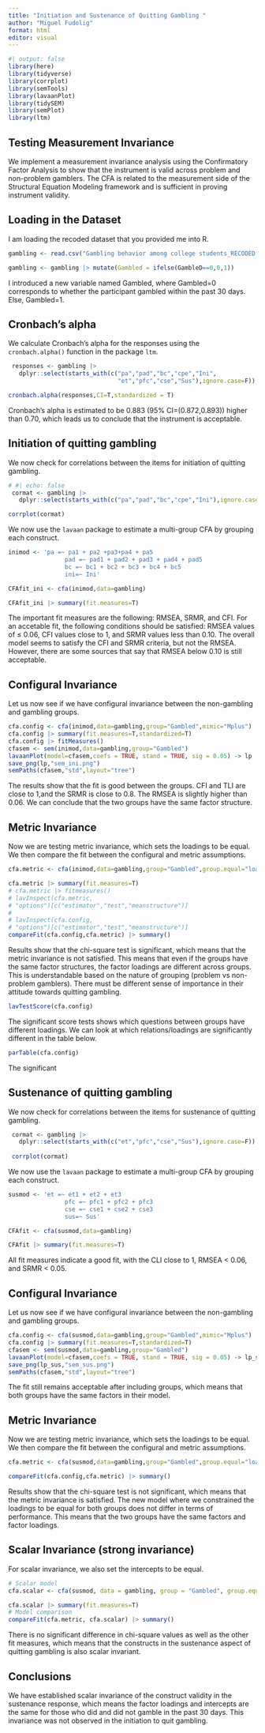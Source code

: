 ```yaml
---
title: "Initiation and Sustenance of Quitting Gambling "
author: "Miguel Fudolig"
format: html
editor: visual
---
```


```r
#| output: false
library(here)
library(tidyverse)
library(corrplot)
library(semTools)
library(lavaanPlot)
library(tidySEM)
library(semPlot)
library(ltm)
```

## Testing Measurement Invariance

We implement a measurement invariance analysis using the Confirmatory Factor Analysis to show that the instrument is valid across problem and non-problem gamblers. The CFA is related to the measurement side of the Structural Equation Modeling framework and is sufficient in proving instrument validity.

## Loading in the Dataset

I am loading the recoded dataset that you provided me into R.

```r

gambling <- read.csv("Gambling behavior among college students_RECODED.csv") |> as_tibble()

gambling <- gambling |> mutate(Gambled = ifelse(GambleD==0,0,1))
```

I introduced a new variable named Gambled, where Gambled=0 corresponds to whether the participant gambled within the past 30 days. Else, Gambled=1.

## Cronbach's alpha

We calculate Cronbach's alpha for the responses using the ```cronbach.alpha()``` function in the package ```ltm```.

```r
 responses <- gambling |>
   dplyr::select(starts_with(c("pa","pad","bc","cpe","Ini",
                               "et","pfc","cse","Sus"),ignore.case=F))

cronbach.alpha(responses,CI=T,standardized = T)
```

Cronbach's alpha is estimated to be 0.883 (95% CI=(0.872,0.893)) higher than 0.70, which leads us to conclude that the instrument is acceptable.

## Initiation of quitting gambling


We now check for correlations between the items for initiation of quitting gambling.

```r
# #| echo: false
 cormat <- gambling |>
   dplyr::select(starts_with(c("pa","pad","bc","cpe","Ini"),ignore.case=F)) |>   cor()

corrplot(cormat)
```

We now use the `lavaan` package to estimate a multi-group CFA by grouping each construct.

```r
inimod <- 'pa =~ pa1 + pa2 +pa3+pa4 + pa5
                pad =~ pad1 + pad2 + pad3 + pad4 + pad5
                bc =~ bc1 + bc2 + bc3 + bc4 + bc5
                ini=~ Ini'

CFAfit_ini <- cfa(inimod,data=gambling)

CFAfit_ini |> summary(fit.measures=T)
```

The important fit measures are the following: RMSEA, SRMR, and CFI. For an accetable fit, the following conditions should be satisfied: RMSEA values of $\leq$ 0.06, CFI values close to 1, and SRMR values less than 0.10. The overall model seems to satisfy the CFI and SRMR criteria, but not the RMSEA. However, there are some sources that say that RMSEA below 0.10 is still acceptable. 


## Configural Invariance

Let us now see if we have configural invariance between the non-gambling and gambling groups.

```r
cfa.config <- cfa(inimod,data=gambling,group="Gambled",mimic="Mplus")
cfa.config |> summary(fit.measures=T,standardized=T)
cfa.config |> fitMeasures()
cfasem <- sem(inimod,data=gambling,group="Gambled")
lavaanPlot(model=cfasem,coefs = TRUE, stand = TRUE, sig = 0.05) -> lp
save_png(lp,"sem_ini.png")
semPaths(cfasem,"std",layout="tree")

```

The results show that the fit is good between the groups. CFI and TLI are close to 1,and the SRMR is close to 0.8. The RMSEA is slightly higher than 0.06. We can conclude that the two groups have the same factor structure.

## Metric Invariance

Now we are testing metric invariance, which sets the loadings to be equal. We then compare the fit between the configural and metric assumptions.

```r
cfa.metric <- cfa(inimod,data=gambling,group="Gambled",group.equal="loadings")

cfa.metric |> summary(fit.measures=T)
# cfa.metric |> fitmeasures()
# lavInspect(cfa.metric,
# "options")[c("estimator","test","meanstructure")]
# 
# lavInspect(cfa.config,
# "options")[c("estimator","test","meanstructure")]
compareFit(cfa.config,cfa.metric) |> summary()
```

Results show that the chi-square test is significant, which means that the metric invariance is not satisfied. This means that even if the groups have the same factor structures, the factor loadings are different across groups. This is understandable based on the nature of grouping (problem vs non-problem gamblers). There must be different sense of importance in their attitude towards quitting gambling.

```r
lavTestScore(cfa.config)
```
The significant score tests shows which questions between groups have different loadings. We can look at which relations/loadings are significantly different in the table below.

```r
parTable(cfa.config)
```

The significant 

## Sustenance of quitting gambling


We now check for correlations between the items for sustenance of quitting gambling.

```r
 cormat <- gambling |> 
   dplyr::select(starts_with(c("et","pfc","cse","Sus"),ignore.case=F)) |>   cor()
 
 corrplot(cormat)
```

We now use the `lavaan` package to estimate a multi-group CFA by grouping each construct.

```r
susmod <- 'et =~ et1 + et2 + et3
                pfc =~ pfc1 + pfc2 + pfc3
                cse =~ cse1 + cse2 + cse3
                sus=~ Sus'

CFAfit <- cfa(susmod,data=gambling)

CFAfit |> summary(fit.measures=T)
```

All fit measures indicate a good fit, with the CLI close to 1, RMSEA < 0.06, and SRMR < 0.05.

## Configural Invariance

Let us now see if we have configural invariance between the non-gambling and gambling groups.

```r
cfa.config <- cfa(susmod,data=gambling,group="Gambled",mimic="Mplus")
cfa.config |> summary(fit.measures=T,standardized=T)
cfasem <- sem(susmod,data=gambling,group="Gambled")
lavaanPlot(model=cfasem,coefs = TRUE, stand = TRUE, sig = 0.05) -> lp_sus
save_png(lp_sus,"sem_sus.png")
semPaths(cfasem,"std",layout="tree")

```

The fit still remains acceptable after including groups, which means that both groups have the same factors in their model.

## Metric Invariance

Now we are testing metric invariance, which sets the loadings to be equal. We then compare the fit between the configural and metric assumptions.

```r
cfa.metric <- cfa(susmod,data=gambling,group="Gambled",group.equal="loadings")

compareFit(cfa.config,cfa.metric) |> summary()
```

Results show that the chi-square test is not significant, which means that the metric invariance is satisfied. The new model where we constrained the loadings to be equal for both groups does not differ in terms of performance. This means that the two groups have the same factors and factor loadings. 



## Scalar Invariance (strong invariance)

For scalar invariance, we also set the intercepts to be equal.

```r
# Scalar model
cfa.scalar <- cfa(susmod, data = gambling, group = "Gambled", group.equal = c("loadings","intercepts"))

cfa.scalar |> summary(fit.measures=T)
# Model comparison
compareFit(cfa.metric, cfa.scalar) |> summary()
```

There is no significant difference in chi-square values as well as the other fit measures, which means that the constructs in the sustenance aspect of quitting gambling is also scalar invariant. 

## Conclusions

We have established scalar invariance of the construct validity in the sustenance response, which means the factor loadings and intercepts are the same for those who did and did not gamble in the past 30 days. This invariance was not observed in the initiation to quit gambling.  